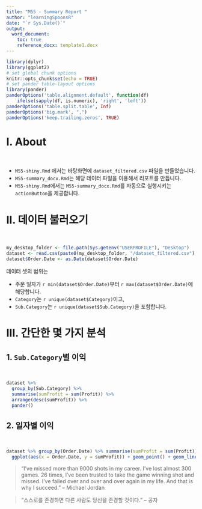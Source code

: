 ```yaml
---
title: "M55 - Summary Report "
author: "learningSpoonsR"
date: "`r Sys.Date()`"
output: 
  word_document:
    toc: true
    reference_docx: template1.docx
---
```


```r
library(dplyr)
library(ggplot2)
# set global chunk options  
knitr::opts_chunk$set(echo = TRUE)
# set pander table-layout options
library(pander)
panderOptions('table.alignment.default', function(df)
    ifelse(sapply(df, is.numeric), 'right', 'left'))
panderOptions('table.split.table', Inf)
panderOptions('big.mark', ",")
panderOptions('keep.trailing.zeros', TRUE)
```

# I. About    

<br>

+ `M55-shiny.Rmd` 에서는 바탕화면에 `dataset_filtered.csv` 파일을 만들었습니다.
+ `M55-summary_docx.Rmd`는 해당 데이터 파일을 이용해서 리포트를 만듭니다.
+ `M55-shiny.Rmd`에서는 `M55-summary_docx.Rmd`를 자동으로 실행시키는 `actionButton`을 제공합니다.

# II. 데이터 불러오기  

<br>

```r
my_desktop_folder <- file.path(Sys.getenv("USERPROFILE"), "Desktop")
dataset <- read.csv(paste0(my_desktop_folder, "/dataset_filtered.csv"), stringsAsFactors = FALSE)
dataset$Order.Date <- as.Date(dataset$Order.Date)  
```

데이터 셋의 범위는  

+ 주문 일자가 `r min(dataset$Order.Date)`부터 `r max(dataset$Order.Date)`에 해당합니다. 
+ `Category`는 `r unique(dataset$Category)`이고,
+ `Sub.Category`는 `r unique(dataset$Sub.Category)`을 포함합니다.

# III. 간단한 몇 가지 분석  

## 1. `Sub.Category`별 이익  

<br>

```r
dataset %>% 
  group_by(Sub.Category) %>% 
  summarise(sumProfit = sum(Profit)) %>% 
  arrange(desc(sumProfit)) %>% 
  pander()
```

## 2. 일자별 이익  

<br>

```r
dataset %>% group_by(Order.Date) %>% summarise(sumProfit = sum(Profit)) %>%
  ggplot(aes(x = Order.Date, y = sumProfit)) + geom_point() + geom_line()
```

> "I've missed more than 9000 shots in my career. I've lost almost 300 games. 26 times, I've been trusted to take the game winning shot and missed. I've failed over and over and over again in my life. And that is why I succeed." -- Michael Jordan  

> "스스로를 존경하면 다른 사람도 당신을 존경할 것이다." -- 공자


